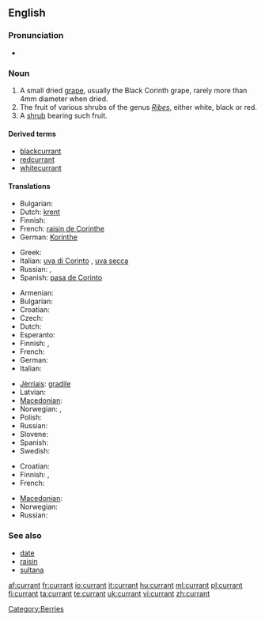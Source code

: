 ==English==

===Pronunciation===
* {{audio|en-uk-currant.ogg|Audio (UK)}}

===Noun===
{{en-noun}}

# A small dried [[grape]], usually the Black Corinth grape, rarely more than 4mm diameter when dried.
# The fruit of various shrubs of the genus ''[[Ribes]]'', either white, black or red.
# A [[shrub]] bearing such fruit.

====Derived terms====
* [[blackcurrant]]
* [[redcurrant]]
* [[whitecurrant]]

====Translations====
{{trans-top|small dried grape}}
* Bulgarian: {{t|bg|стафида|f|sc=Cyrl}}
* Dutch: [[krent]] {{f}}
* Finnish: {{t-|fi|korintti}}
* French: [[raisin de Corinthe]] {{m}}
* German: [[Korinthe]] {{f}}
{{trans-mid}}
* Greek: {{t|el|κορινθιακή σταφίδα|f|tr=korinthiakí stafidá}}
* Italian: [[uva di Corinto]] {{f}}, [[uva secca]] {{f}}
* Russian: {{t+|ru|коринка|f|tr=korínka}}, {{t+|ru|сабза|f|tr=sabzá}}
* Spanish: [[pasa de Corinto]]
{{trans-bottom}}

{{trans-top|fruit}}
* Armenian: {{t-|hy|հաղարջ|tr=haġarǰ}}
* Bulgarian: {{t|bg|френско грозде|n|sc=Cyrl}}
* Croatian: {{t|hr|ribiz|m}}
* Czech: {{t-|cs|rybíz|m}}
* Dutch: {{t+|nl|aalbes|f}}
* Esperanto: {{t-|eo|ribo|xs=Esperanto}}
* Finnish: {{t+|fi|herukka}}, {{t+|fi|viinimarja}}
* French: {{t+|fr|groseille|f}}
* German: {{t+|de|Johannisbeere|f}}
* Italian: {{t+|it|ribes}}
{{trans-mid}}
* [[Jèrriais]]: [[gradile]] {{f}}
* Latvian: {{t|lv|upene|f}}
* [[Macedonian]]: {{t|mk|рибизла|f|tr=ríbizla}}
* Norwegian: {{t-|no|rips|m}}, {{t|no|ripsbær|n}}
* Polish: {{t+|pl|porzeczka|f}}
* Russian: {{t+|ru|смородина|f|tr=smoródina}}
* Slovene: {{t+|sl|ribez|m}}
* Spanish: {{t+|es|grosella}}
* Swedish: {{t-|sv|vinbär|n}}
{{trans-bottom}}

{{trans-top|bush}}
* Croatian: {{t|hr|ribiz|m}}
* Finnish: {{t+|fi|viinimarja}}, {{t|fi|viinimarjapensas}}
* French: {{t+|fr|groseillier|m}}
{{trans-mid}}
* [[Macedonian]]: {{t|mk|рибизла|f|tr=ríbizla}}
* Norwegian: {{t|no|ripsbærbusk|c}}
* Russian: {{t+|ru|смородина|f|tr=smoródina}}
{{trans-bottom}}

===See also===
* [[date]]
* [[raisin]]
* [[sultana]]

[[Category:Berries]]

[[af:currant]]
[[fr:currant]]
[[io:currant]]
[[it:currant]]
[[hu:currant]]
[[ml:currant]]
[[pl:currant]]
[[fi:currant]]
[[ta:currant]]
[[te:currant]]
[[uk:currant]]
[[vi:currant]]
[[zh:currant]]